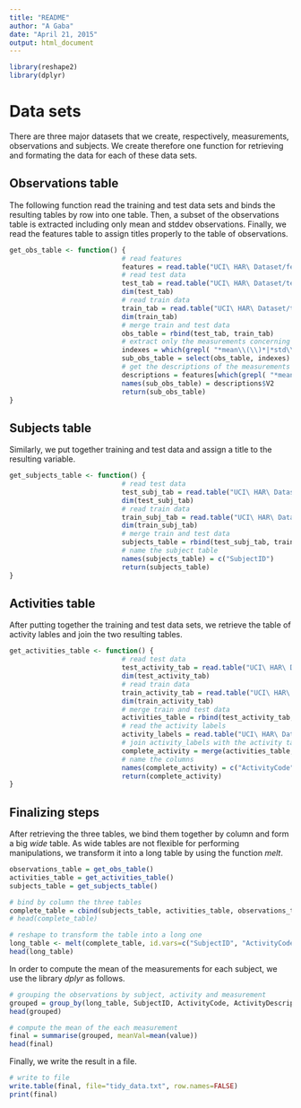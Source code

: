 ```yaml
---
title: "README"
author: "A Gaba"
date: "April 21, 2015"
output: html_document
---
```

```r
library(reshape2)
library(dplyr)
```
# Data sets

There are three major datasets that we create, respectively, measurements, observations and subjects. We create therefore one function for retrieving and formating the data for each of these data sets. 

## Observations table
The following function read the training and test data sets and binds the resulting tables by row into one table.
Then, a subset of the observations table is extracted including only mean and stddev observations.
Finally, we read the features table to assign titles properly to the table of observations.
```r
get_obs_table <- function() {
                            # read features
                            features = read.table("UCI\ HAR\ Dataset/features.txt", header=FALSE, sep="")
                            # read test data
                            test_tab = read.table("UCI\ HAR\ Dataset/test/X_test.txt", header=FALSE, sep="")
                            dim(test_tab)
                            # read train data
                            train_tab = read.table("UCI\ HAR\ Dataset/train/X_train.txt", header=FALSE, sep="")
                            dim(train_tab)                            
                            # merge train and test data
                            obs_table = rbind(test_tab, train_tab)                            
                            # extract only the measurements concerning the mean and standard deviation for each measurement.
                            indexes = which(grepl( "*mean\\(\\)*|*std\\(\\)*", features$V2))
                            sub_obs_table = select(obs_table, indexes)                            
                            # get the descriptions of the measurements                            
                            descriptions = features[which(grepl( "*mean\\(\\)*|*std\\(\\)*", features$V2)),][2]
                            names(sub_obs_table) = descriptions$V2
                            return(sub_obs_table)            
}
```

## Subjects table
Similarly, we put together training and test data and assign a title to the resulting variable. 
```r
get_subjects_table <- function() {
                            # read test data
                            test_subj_tab = read.table("UCI\ HAR\ Dataset/test/subject_test.txt", header=FALSE, sep="")
                            dim(test_subj_tab)
                            # read train data
                            train_subj_tab = read.table("UCI\ HAR\ Dataset/train/subject_train.txt", header=FALSE, sep="")
                            dim(train_subj_tab)
                            # merge train and test data 
                            subjects_table = rbind(test_subj_tab, train_subj_tab)
                            # name the subject table
                            names(subjects_table) = c("SubjectID")
                            return(subjects_table)
}
```

## Activities table
After putting together the training and test data sets, we retrieve the table of activity lables and join the two resulting tables.
```r
get_activities_table <- function() {                            
                            # read test data
                            test_activity_tab = read.table("UCI\ HAR\ Dataset/test/y_test.txt", header=FALSE, sep="")
                            dim(test_activity_tab)
                            # read train data
                            train_activity_tab = read.table("UCI\ HAR\ Dataset/train/y_train.txt", header=FALSE, sep="")
                            dim(train_activity_tab)    
                            # merge train and test data
                            activities_table = rbind(test_activity_tab, train_activity_tab)
                            # read the activity labels
                            activity_labels = read.table("UCI\ HAR\ Dataset/activity_labels.txt", header=FALSE, sep="")
                            # join activity_labels with the activity table to assign a label to each activity code
                            complete_activity = merge(activities_table, activity_labels, by="V1")
                            # name the columns
                            names(complete_activity) = c("ActivityCode", "ActivityDescription")
                            return(complete_activity)
}
```

## Finalizing steps
After retrieving the three tables, we bind them together by column and form a big *wide* table. As wide tables are not flexible for performing manipulations, we transform it into a long table by using the function *melt*.
```r
observations_table = get_obs_table()
activities_table = get_activities_table()
subjects_table = get_subjects_table()

# bind by column the three tables
complete_table = cbind(subjects_table, activities_table, observations_table)
# head(complete_table)

# reshape to transform the table into a long one
long_table <- melt(complete_table, id.vars=c("SubjectID", "ActivityCode","ActivityDescription"), variable.name="Measurement")
head(long_table)
```

In order to compute the mean of the measurements for each subject, we use the library *dplyr* as follows.
```r
# grouping the observations by subject, activity and measurement
grouped = group_by(long_table, SubjectID, ActivityCode, ActivityDescription, Measurement)
head(grouped)

# compute the mean of the each measurement
final = summarise(grouped, meanVal=mean(value))
head(final)
```
Finally, we write the result in a file.
```r
# write to file
write.table(final, file="tidy_data.txt", row.names=FALSE)
print(final)
```
